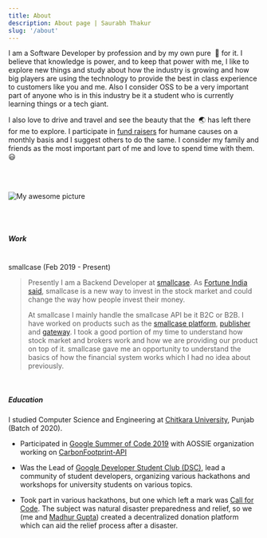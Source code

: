 ---
title: About
description: About page | Saurabh Thakur
slug: '/about'
---

I am a Software Developer by profession and by my own pure &nbsp;💖 for it. I believe that knowledge is power, and to keep that power with me, I like to explore new things and study about how the industry is growing and how big players are using the technology to provide the best in class experience to customers like you and me. Also I consider OSS to be a very important part of anyone who is in this industry be it a student who is currently learning things or a tech giant.

I also love to drive and travel and see the beauty that the &nbsp;🌏 has left there for me to explore. I participate in [fund raisers](https://ketto.org) for humane causes on a monthly basis and I suggest others to do the same. I consider my family and friends as the most important part of me and love to spend time with them. 😃

<br/>
<br/>

![My awesome picture](./me-bw.jpg)

<br/>
<br/>

##### Work

<br/>
<Text sx={{ fontSize: [1,2,3], color:"#7e7777" }}>smallcase (Feb 2019 - Present)</Text>

> Presently I am a Backend Developer at [smallcase](https://smallcase.com). As [Fortune India said](https://www.fortuneindia.com/enterprise/big-things-come-in-small-cases/103692), smallcase is a new way to invest in the stock market and could change the way how people invest their money.
>
> At smallcase I mainly handle the smallcase API be it B2C or B2B. I have worked on products such as the [smallcase platform](https://smallcase.com), [publisher](https://publisher.smallcase.com) and [gateway](https://gateway.smallcase.com). I took a good portion of my time to understand how stock market and brokers work and how we are providing our product on top of it.
> smallcase gave me an opportunity to understand the basics of how the financial system works which I had no idea about previously.

<br/>

##### Education

I studied Computer Science and Engineering at [Chitkara University](https://chitkara.edu.in), Punjab (Batch of 2020).

- Participated in [Google Summer of Code 2019](https://summerofcode.withgoogle.com/archive/2019/projects/5362213500485632/) with AOSSIE organization working on [CarbonFootprint-API](https://gitlab.com/aossie/CarbonFootprint-API)

- Was the Lead of [Google Developer Student Club (DSC)](https://developers.google.com/community/dsc), lead a community of student developers, organizing various hackathons and workshops for university students on various topics.

- Took part in various hackathons, but one which left a mark was [Call for Code](https://www.topcoder.com/challenges/30070727?tab=winners). The subject was natural disaster preparedness and relief, so we (me and [Madhur Gupta](https://github.com/madhurgupta10)) created a decentralized donation platform which can aid the relief process after a disaster.

